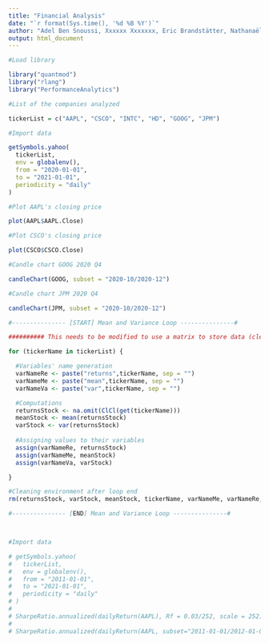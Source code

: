 ```yaml
---
title: "Financial Analysis"
date: "`r format(Sys.time(), '%d %B %Y')`"
author: "Adel Ben Snoussi, Xxxxxx Xxxxxxx, Eric Brandstätter, Nathanaël G. Dürst"
output: html_document
---
```


```r

#Load library

library("quantmod")
library("rlang")
library("PerformanceAnalytics")

#List of the companies analyzed

tickerList = c("AAPL", "CSCO", "INTC", "HD", "GOOG", "JPM")

#Import data

getSymbols.yahoo(
  tickerList,
  env = globalenv(),
  from = "2020-01-01",
  to = "2021-01-01",
  periodicity = "daily"
)

#Plot AAPL's closing price

plot(AAPL$AAPL.Close)

#Plot CSCO's closing price

plot(CSCO$CSCO.Close)

#Candle chart GOOG 2020 Q4

candleChart(GOOG, subset = "2020-10/2020-12")

#Candle chart JPM 2020 Q4

candleChart(JPM, subset = "2020-10/2020-12")

#--------------- [START] Mean and Variance Loop ---------------#

########## This needs to be modified to use a matrix to store data (cleaner code on the recommendation of Lionel)

for (tickerName in tickerList) {

  #Variables' name generation
  varNameRe <- paste("returns",tickerName, sep = "")
  varNameMe <- paste("mean",tickerName, sep = "")
  varNameVa <- paste("var",tickerName, sep = "")

  #Computations
  returnsStock <- na.omit(ClCl(get(tickerName)))
  meanStock <- mean(returnsStock)
  varStock <- var(returnsStock)
  
  #Assigning values to their variables
  assign(varNameRe, returnsStock)
  assign(varNameMe, meanStock)
  assign(varNameVa, varStock)

}

#Cleaning environment after loop end
rm(returnsStock, varStock, meanStock, tickerName, varNameMe, varNameRe, varNameVa)

#--------------- [END] Mean and Variance Loop ---------------#



#Import data

# getSymbols.yahoo(
#   tickerList,
#   env = globalenv(),
#   from = "2011-01-01",
#   to = "2021-01-01",
#   periodicity = "daily"
# )
# 
# SharpeRatio.annualized(dailyReturn(AAPL), Rf = 0.03/252, scale = 252)
# 
# SharpeRatio.annualized(dailyReturn(AAPL, subset="2011-01-01/2012-01-01"), Rf = 0.03/252, scale = 252)



```
